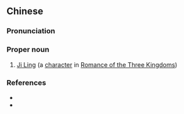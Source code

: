 {{also|纪灵}}
==Chinese==
{{zh-forms|s=纪灵}}

===Pronunciation===
{{zh-pron
|m=Jì Líng
|cat=pn
}}

===Proper noun===
{{zh-proper noun}}

# [[w:Ji Ling|Ji Ling]] (a [[character]] in [[w:Romance of the Three Kingdoms|Romance of the Three Kingdoms]])

===References===
* {{pedialite|Ji Ling}}
* {{pedialite|紀靈|lang=zh}}